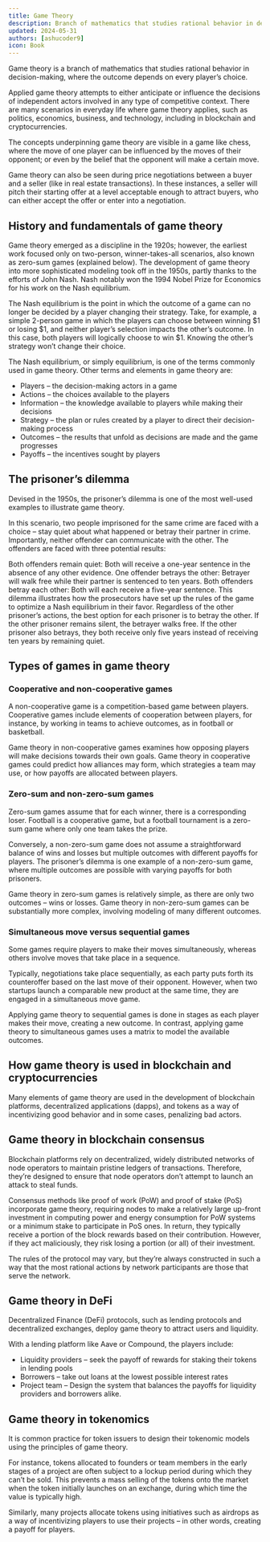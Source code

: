 ```yaml
---
title: Game Theory
description: Branch of mathematics that studies rational behavior in decision-making
updated: 2024-05-31
authors: [ashucoder9]
icon: Book
---
```


Game theory is a branch of mathematics that studies rational behavior in decision-making, where the outcome depends on every player’s choice.

Applied game theory attempts to either anticipate or influence the decisions of independent actors involved in any type of competitive context. There are many scenarios in everyday life where game theory applies, such as politics, economics, business, and technology, including in blockchain and cryptocurrencies.

The concepts underpinning game theory are visible in a game like chess, where the move of one player can be influenced by the moves of their opponent; or even by the belief that the opponent will make a certain move.

Game theory can also be seen during price negotiations between a buyer and a seller (like in real estate transactions). In these instances, a seller will pitch their starting offer at a level acceptable enough to attract buyers, who can either accept the offer or enter into a negotiation.

## History and fundamentals of game theory
Game theory emerged as a discipline in the 1920s; however, the earliest work focused only on two-person, winner-takes-all scenarios, also known as zero-sum games (explained below). The development of game theory into more sophisticated modeling took off in the 1950s, partly thanks to the efforts of John Nash. Nash notably won the 1994 Nobel Prize for Economics for his work on the Nash equilibrium.

The Nash equilibrium is the point in which the outcome of a game can no longer be decided by a player changing their strategy. Take, for example, a simple 2-person game in which the players can choose between winning $1 or losing $1, and neither player’s selection impacts the other’s outcome. In this case, both players will logically choose to win $1. Knowing the other’s strategy won’t change their choice.

The Nash equilibrium, or simply equilibrium, is one of the terms commonly used in game theory. Other terms and elements in game theory are:

- Players – the decision-making actors in a game
- Actions – the choices available to the players
- Information – the knowledge available to players while making their decisions
- Strategy – the plan or rules created by a player to direct their decision-making process
- Outcomes – the results that unfold as decisions are made and the game progresses
- Payoffs – the incentives sought by players

## The prisoner’s dilemma
Devised in the 1950s, the prisoner’s dilemma is one of the most well-used examples to illustrate game theory.

In this scenario, two people imprisoned for the same crime are faced with a choice – stay quiet about what happened or betray their partner in crime. Importantly, neither offender can communicate with the other. The offenders are faced with three potential results:

Both offenders remain quiet: Both will receive a one-year sentence in the absence of any other evidence.
One offender betrays the other: Betrayer will walk free while their partner is sentenced to ten years.
Both offenders betray each other: Both will each receive a five-year sentence.
This dilemma illustrates how the prosecutors have set up the rules of the game to optimize a Nash equilibrium in their favor. Regardless of the other prisoner’s actions, the best option for each prisoner is to betray the other. If the other prisoner remains silent, the betrayer walks free. If the other prisoner also betrays, they both receive only five years instead of receiving ten years by remaining quiet.

## Types of games in game theory
### Cooperative and non-cooperative games
A non-cooperative game is a competition-based game between players. Cooperative games include elements of cooperation between players, for instance, by working in teams to achieve outcomes, as in football or basketball.

Game theory in non-cooperative games examines how opposing players will make decisions towards their own goals. Game theory in cooperative games could predict how alliances may form, which strategies a team may use, or how payoffs are allocated between players.

### Zero-sum and non-zero-sum games
Zero-sum games assume that for each winner, there is a corresponding loser. Football is a cooperative game, but a football tournament is a zero-sum game where only one team takes the prize.

Conversely, a non-zero-sum game does not assume a straightforward balance of wins and losses but multiple outcomes with different payoffs for players. The prisoner’s dilemma is one example of a non-zero-sum game, where multiple outcomes are possible with varying payoffs for both prisoners.

Game theory in zero-sum games is relatively simple, as there are only two outcomes – wins or losses. Game theory in non-zero-sum games can be substantially more complex, involving modeling of many different outcomes.

### Simultaneous move versus sequential games
Some games require players to make their moves simultaneously, whereas others involve moves that take place in a sequence.

Typically, negotiations take place sequentially, as each party puts forth its counteroffer based on the last move of their opponent. However, when two startups launch a comparable new product at the same time, they are engaged in a simultaneous move game.

Applying game theory to sequential games is done in stages as each player makes their move, creating a new outcome. In contrast, applying game theory to simultaneous games uses a matrix to model the available outcomes.

## How game theory is used in blockchain and cryptocurrencies
Many elements of game theory are used in the development of blockchain platforms, decentralized applications (dapps), and tokens as a way of incentivizing good behavior and in some cases, penalizing bad actors.

## Game theory in blockchain consensus
Blockchain platforms rely on decentralized, widely distributed networks of node operators to maintain pristine ledgers of transactions. Therefore, they’re designed to ensure that node operators don’t attempt to launch an attack to steal funds.

Consensus methods like proof of work (PoW) and proof of stake (PoS) incorporate game theory, requiring nodes to make a relatively large up-front investment in computing power and energy consumption for PoW systems or a minimum stake to participate in PoS ones. In return, they typically receive a portion of the block rewards based on their contribution. However, if they act maliciously, they risk losing a portion (or all) of their investment.

The rules of the protocol may vary, but they’re always constructed in such a way that the most rational actions by network participants are those that serve the network.

## Game theory in DeFi
Decentralized Finance (DeFi) protocols, such as lending protocols and decentralized exchanges, deploy game theory to attract users and liquidity.

With a lending platform like Aave or Compound, the players include:

- Liquidity providers – seek the payoff of rewards for staking their tokens in lending pools
- Borrowers – take out loans at the lowest possible interest rates
- Project team – Design the system that balances the payoffs for liquidity providers and borrowers alike.

## Game theory in tokenomics
It is common practice for token issuers to design their tokenomic models using the principles of game theory.

For instance, tokens allocated to founders or team members in the early stages of a project are often subject to a lockup period during which they can’t be sold. This prevents a mass selling of the tokens onto the market when the token initially launches on an exchange, during which time the value is typically high.

Similarly, many projects allocate tokens using initiatives such as airdrops as a way of incentivizing players to use their projects – in other words, creating a payoff for players.